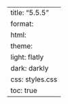 ---
title: "5.5.5"
format:
    html:
        theme:
            light: flatly
            dark: darkly
        css: styles.css
        toc: true
---
